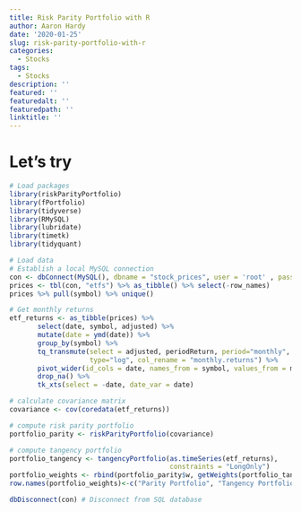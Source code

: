```yaml
---
title: Risk Parity Portfolio with R
author: Aaron Hardy
date: '2020-01-25'
slug: risk-parity-portfolio-with-r
categories:
  - Stocks
tags:
  - Stocks
description: ''
featured: ''
featuredalt: ''
featuredpath: ''
linktitle: ''
---
```



# Let's try

```r

# Load packages
library(riskParityPortfolio)
library(fPortfolio)
library(tidyverse)
library(RMySQL)
library(lubridate)
library(timetk)
library(tidyquant)

# Load data
# Establish a local MySQL connection
con <- dbConnect(MySQL(), dbname = "stock_prices", user = 'root' , password='********')
prices <- tbl(con, "etfs") %>% as_tibble() %>% select(-row_names)
prices %>% pull(symbol) %>% unique()

# Get monthly returns
etf_returns <- as_tibble(prices) %>%
       select(date, symbol, adjusted) %>%
       mutate(date = ymd(date)) %>% 
       group_by(symbol) %>%
       tq_transmute(select = adjusted, periodReturn, period="monthly", 
                    type="log", col_rename = "monthly.returns") %>% 
       pivot_wider(id_cols = date, names_from = symbol, values_from = monthly.returns) %>%
       drop_na() %>%
       tk_xts(select = -date, date_var = date)

# calculate covariance matrix
covariance <- cov(coredata(etf_returns))

# compute risk parity portfolio
portfolio_parity <- riskParityPortfolio(covariance)

# compute tangency portfolio
portfolio_tangency <- tangencyPortfolio(as.timeSeries(etf_returns), 
                                        constraints = "LongOnly")
portfolio_weights <- rbind(portfolio_parity$w, getWeights(portfolio_tangency))
row.names(portfolio_weights)<-c("Parity Portfolio", "Tangency Portfolio")

dbDisconnect(con) # Disconnect from SQL database

```



